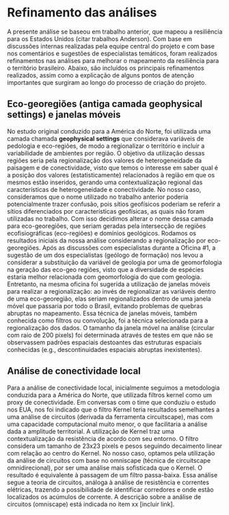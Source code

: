 <!---
Milena: É um rascunho de ideias ainda. Precisa melhorar a redação. Podem ser incluídos novos itens, acho que não acrescentei todos.
-->

# Refinamento das análises
 
A presente análise se baseou em trabalho anterior, que mapeou a resiliência para os Estados Unidos (citar trabalhos Anderson). Com base em discussões internas realizadas pela equipe central do projeto e com base nos comentários e sugestões de especialistas temáticos, foram realizados refinamentos nas análises para melhorar o mapeamento da resiliência para o território brasileiro.
Abaixo, são incluídos os principais refinamentos realizados, assim como a explicação de alguns pontos de atenção importantes que surgiram ao longo do processo de criação do projeto.

<!---
## Premissas, definições e termos utilizados
As premissas utilizadas no estudo estão descritas no item xx (incluir link). O glossário de termos consta no item xx [incluir link].
Interessante falar que não usamos a premissa de biodiversidade?
Descrever decisão por termo heterogeneidade da paisagem. Riqueza de solos também (ao invés de diversidade).
-->

## Eco-georegiões (antiga camada **geophysical settings**) e janelas móveis
No estudo original conduzido para a América do Norte, foi utilizada uma camada chamada **geophysical settings** que considerava variáveis de pedologia e eco-regiões, de modo a regionalizar o território e incluir a variabilidade de ambientes por região. O objetivo da utilização dessas regiões seria pela regionalização dos valores de heterogeneidade da paisagem e de conectividade, visto que temos o interesse em saber qual é a posição dos valores (estatisticamente) relacionados à região em que os mesmos estão inseridos, gerando uma contextualização regional das características de heterogeneidade e conectividade. No nosso caso, consideramos que o nome utilizado no trabalho anterior poderia potencialmente trazer confusão, pois sítios geofísicos poderiam se referir a sítios diferenciados por características geofísicas, as quais não foram utilizadas no trabalho. Com isso decidimos alterar o nome dessa camada para eco-georegiões, que seriam geradas pela intersecção de regiões ecofisiográficas (eco-regiões) e domínios geológicos. Rodamos os resultados iniciais da nossa análise considerando a regionalização por eco-georegiões.
Após as discussões com especialistas durante a Oficina #1, a sugestão de um dos especialistas (geólogo de formação) nos levou a considerar a substituição da variável de geologia por uma de geomorfologia na geração das eco-geo regiões, visto que a diversidade de espécies estaria melhor relacionada com geomorfologia do que com geologia. Entretanto, na mesma oficina foi sugerida a utilização de janelas móveis para realizar a regionalização: ao invés de regionalizar as variáveis dentro de uma eco-georegião, elas seriam regionalizados dentro de uma janela móvel que passaria por todo o Brasil, evitando problemas de quebras abruptas no mapeamento. Essa técnica de janelas móveis, também conhecida como filtros ou convolução, foi a técnica selecionada para a regionalização dos dados. O tamanho da janela móvel na análise (circular com raio de 200 pixels) foi determinada através de testes em que não se observassem padrões espaciais destoantes das estruturas espaciais conhecidas (e.g., descontinuidades espaciais abruptas inexistentes).

<!---
## Tamanho do raio da análise 
>> Líder: Lucas
A descrição sobre a definição do tamanho de raio usado na análise está indicada no item xx [incluir link]. (descrevi no parágrafo anterior, caso queira utilizar).
 
## Índice topográfico: TPI em substituição ao xx
>> Líder: Lucas
Conforme já descrito no item de metodologia.... [Explicar decisão (já está na metodologia, mas repetir aqui)]
 
## Valores por campo vs. floresta
>> Líder: Priscila
[comparação dos valores de resiliência/heterogeneidade por campo vs. floresta e também por fitofisionomia]
O teste dos valores por fitofisionomia surgiu em função de xx.
Com base nas análises conduzidas, foram encontrados semelhantes por fitofisionomia xxx
 
## Largura dos rios no mapa de resistência 
>> Líder: Marina
A descrição sobre a a análise da largura dos rios para definir valores de resistência está indicada no item xx [incluir link].

-->

## Análise de conectividade local
Para a análise de conectividade local, inicialmente seguimos a metodologia conduzida para a América do Norte, que utilizada filtros kernel como um proxy de conectividade. Em conversas com o time que conduziu o estudo nos EUA, nos foi indicado que o filtro Kernel teria resultados semelhantes a uma análise de circuitos (derivada da ferramenta circuitscape), mas com uma capacidade computacional muito menor, o que facilitaria a análise dada a amplitude territorial.
A utilização de Kernel traz uma contextualização da resistência de acordo com seu entorno. O filtro considera um tamanho de 23x23 pixels e pesos seguindo decaimento linear com relação ao centro do Kernel. No nosso caso, optamos pela utilização da análise de circuitos com base no omniscape (técnica de circuitscape omnidirecional), por ser uma análise mais sofisticada que o Kernel. O resultado é equivalente à passagem de um filtro passa-baixa. Essa análise segue a teoria de circuitos, análoga à análise de resistência e correntes elétricas, trazendo a possibilidade de identificar corredores e onde estão localizados os acúmulos de corrente. A descrição sobre a análise de circuitos (omniscape) está indicada no item xx [incluir link].

<!---
## Resiliência (bivariada)
>> Líder: Luciano
[Explicar nova apresentação do resultado.]

-->
